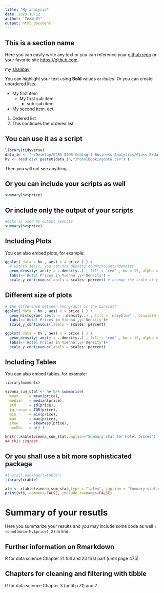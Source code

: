 ```yaml
---
title: "My analysis"
date: 2020-10-12
author: "Team XY"
output: html_document
---
```


## This is a section name

Here you can easily write any text or you can reference your [github repo](https://github.com/CEU-Economics-and-Business/ECBS-5208-Coding-1-Business-Analytics) or your favorite site <https://github.com>.

my [shanbay](https://www.wikihow.com/Forget-a-Bad-Memory#relatedwikihows)

You can highlight your text using **Bold** values or *italics*. Or you can create unordered lists:

* My first item
  + My first sub item
    - sub-sub item
* My second item, ect.

@. Ordered list
@. This  continues the ordered list

## You can use it as a script

```r
library(tidyverse)
data_in <- "~/Desktop/ECBS-5208-Coding-1-Business-Analytics/Class_2/data/raw"
hv <- read.csv( paste0(data_in,"/hotelbookingdata.csv") )
```

Then you will not see anything...

## Or you can include your scripts as well
```r
summary(hv$price)
```

## Or include only the output of your scripts
```r
#echo is used to output results
summary(hv$price)
```

## Including Plots

You can also embed plots, for example:
```r
ggplot( data = hv , aes( x = price ) ) + 
  # within aes(), you can try density.count/ncount/ndensity
  geom_density( aes(y = ..density..) , fill = 'red' , bw = 15, alpha = 0.5 ) +
  labs(x='Hotel Prices in Vienna',y='Density') +
  scale_y_continuous(labels = scales::percent) # change the scale of y axis
```

## Different size of plots
```r
# the difference between two graphs is the binwidth
ggplot( data = hv , aes( x = price ) ) +
  geom_histogram( aes(y = ..density..) , fill = 'navyblue' , binwidth = 15 ) +
  labs(x='Hotel Prices in Vienna',y='Density')+
  scale_y_continuous(labels = scales::percent)

ggplot( data = hv , aes( x = price ) ) +
  geom_density( aes(y = ..density..) , fill = 'red' , bw = 15, alpha = 0.5 ) +
  labs(x='Hotel Prices in Vienna',y='Density')+
  scale_y_continuous(labels = scales::percent)
```

## Including Tables

You can also embed tables, for example:

```r
library(moments)

vienna_sum_stat <- hv %>% summarise(
  mean     = mean(price),
  median   = median(price),
  std      = sd(price),
  iq_range = IQR(price), 
  min      = min(price),
  max      = max(price),
  skew     = skewness(price),
  numObs   = n() )

knitr::kable(vienna_sum_stat,caption="Summary stat for hotel prices")
## this isgreat
```

## Or you shall use a bit more sophisticated package
```r
#install.package("xtable")
library(xtable)

xtb <- xtable(vienna_sum_stat,type = "latex", caption = "Summary statistics - better package")
print(xtb, comment=FALSE, include.rownames=FALSE)

```

# Summary of your resutls

Here you summarize your results and you may include some code as well `r round(mean(hv$price),2)` in line. 

## Further information on Rmarkdown
R for data science Chapter 21 full and 23 first part (until page 475)

## Chapters for cleaning and filtering with tibble
R for data science Chapter 3 (until p 71) and 7